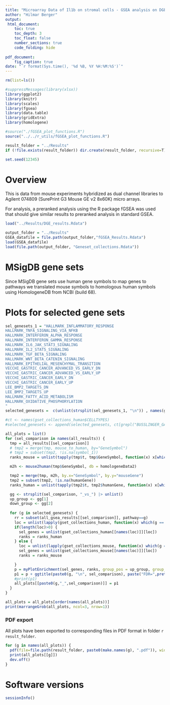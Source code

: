 ```yaml
---
title: "Microarray Data of Il1b on stromal cells - GSEA analysis on DGE results - Plots"
author: "Hilmar Berger"
output: 
 html_document:
    toc: true
    toc_depth: 3
    toc_float: false
    number_sections: true
    code_folding: hide
    
pdf_document:
    fig_caption: true
date: "`r format(Sys.time(), '%d %B, %Y %H:%M:%S')`"
---
```


```r
rm(list=ls())

#suppressMessages(library(xlsx))
library(ggplot2)
library(knitr)
library(scales)
library(fgsea)
library(data.table)
library(gridExtra)
library(homologene)

#source("./fGSEA_plot_functions.R")
source("../../r_utils/fGSEA_plot_functions.R")

result_folder = "../Results"
if (!file.exists(result_folder)) dir.create(result_folder, recursive=T)

set.seed(12345)
```

# Overview

This is data from mouse experiments hybridized as dual channel libraries to Agilent 074809 (SurePrint G3 Mouse GE v2 8x60K) micro arrays. 
 

For analysis, a preranked analysis using the R package fGSEA was used that should give similar results to preranked analysis in standard GSEA. 


```r
load("../Results/DGE_results.Rdata")
```


```r
output_folder = "../Results"
GSEA_datafile = file.path(output_folder,"fGSEA_Results.Rdata")
load(GSEA_datafile)
load(file.path(output_folder, "Geneset_collections.Rdata"))
```



# MSigDB gene sets

Since MSigDB gene sets use human gene symbols to map genes to pathways we translated mouse symbols to homologous human symbols using HomologeneDB from NCBI (build 68). 



# Plots for selected gene sets

```r
sel_genesets_1 = "HALLMARK_INFLAMMATORY_RESPONSE
HALLMARK_TNFA_SIGNALING_VIA_NFKB
HALLMARK_INTERFERON_ALPHA_RESPONSE
HALLMARK_INTERFERON_GAMMA_RESPONSE
HALLMARK_IL6_JAK_STAT3_SIGNALING
HALLMARK_IL2_STAT5_SIGNALING
HALLMARK_TGF_BETA_SIGNALING
HALLMARK_WNT_BETA_CATENIN_SIGNALING
HALLMARK_EPITHELIAL_MESENCHYMAL_TRANSITION
VECCHI_GASTRIC_CANCER_ADVANCED_VS_EARLY_DN
VECCHI_GASTRIC_CANCER_ADVANCED_VS_EARLY_UP
VECCHI_GASTRIC_CANCER_EARLY_DN
VECCHI_GASTRIC_CANCER_EARLY_UP
LEE_BMP2_TARGETS_DN
LEE_BMP2_TARGETS_UP
HALLMARK_FATTY_ACID_METABOLISM
HALLMARK_OXIDATIVE_PHOSPHORYLATION
"
selected_genesets =  c(unlist(strsplit(sel_genesets_1, "\n")) , names(gset_collections_mouse[["CUSTOM_MOUSE"]]), names(gset_collections_human[["CUSTOM_HUMAN"]]) )

#ct <- names(gset_collections_human$CELLTYPES)
#selected_genesets <- append(selected_genesets, ct[grepl("BUSSLINGER_GASTRIC_",ct)])
```

```r
all_plots = list()
for (sel_comparison in names(all_results)) {
  tmp = all_results[[sel_comparison]]
  # tmp2 = merge(tmp, mouse_to_human, by="GeneSymbol")
  # tmp2 = subset(tmp2, !is.na(symbol_1))
  ranks_mouse = unlist(tapply(tmp$t, tmp$GeneSymbol, function(x) x[which(abs(x)==max(abs(x)))] ))

  m2h <- mouse2human(tmp$GeneSymbol, db = homologeneData2)

  tmp2 = merge(tmp, m2h, by.x="GeneSymbol", by.y="mouseGene")
  tmp2 = subset(tmp2, !is.na(humanGene))
  ranks_human = unlist(tapply(tmp2$t, tmp2$humanGene, function(x) x[which(abs(x)==max(abs(x)))] ))

  gg <- strsplit(sel_comparison, "_vs_") |> unlist()
  up_group <- gg[1]
  down_group <- gg[2]
  
  for (g in selected_genesets) {
    rr = subset(all_gsea_results[[sel_comparison]], pathway==g)
    loc = unlist(lapply(gset_collections_human, function(x) which(g == names(x))))
    if(length(loc)>0) {
      sel_genes = unlist(gset_collections_human[[names(loc)]][loc])
      ranks = ranks_human
    } else {
      loc = unlist(lapply(gset_collections_mouse, function(x) which(g == names(x)) ))
      sel_genes = unlist(gset_collections_mouse[[names(loc)]][loc])
      ranks = ranks_mouse

    }
    p = myPlotEnrichment(sel_genes, ranks, group_pos = up_group, group_neg = down_group, color_gene_bars = F, color_pos = "black", color_neg = "black")
    p1 = p + ggtitle(paste0(g, "\n", sel_comparison), paste("FDR=",prettyNum(rr$FDR_global, digits=2),", p=",prettyNum(rr$pval, digits=2), ", ES=",prettyNum(rr$ES, digits=2), ", NES=",prettyNum(rr$NES, digits=2) ) )  + theme(title = element_text(size=12))
    #print(p1)
    all_plots[[paste0(g,"_",sel_comparison)]] = p1
  }  
}

all_plots = all_plots[order(names(all_plots))]
print(marrangeGrob(all_plots, ncol=3, nrow=1))

```


### PDF export

All plots have been exported to corresponding files in PDF format in folder `r result_folder`.

<!-- ```{r} -->
<!-- for (g in selected_genesets) { -->
<!--   rr = subset(all_gsea_results[[sel_comparison]], pathway==g) -->
<!--   loc = unlist(lapply(gset_collections_human, function(x) grep(g, names(x)))) -->
<!--   sel_genes = unlist(gset_collections_human[[names(loc)]][loc]) -->
<!--   p = myPlotEnrichment(sel_genes, ranks, linewidth = 2) -->
<!--   pdf(file=file.path(result_folder, paste0(sel_comparison,"_",g, ".pdf")), width=8, height = 6) -->
<!--   print(p + ggtitle(g, paste("FDR=",prettyNum(rr$FDR_global, digits=2),", p=",prettyNum(rr$pval, digits=2), ", ES=",prettyNum(rr$ES, digits=2), ", NES=",prettyNum(rr$NES, digits=2) ) ) ) -->
<!--   #print(p + ggtitle(g, paste("Adj.pval=",prettyNum(rr$padj, digits=2), "ES=",prettyNum(rr$ES, digits=2), ", NES=",prettyNum(rr$NES, digits=2) ) ) ) -->
<!--   dev.off() -->
<!-- } -->
<!-- ``` -->


```r
for (g in names(all_plots)) {
  pdf(file=file.path(result_folder, paste0(make.names(g), ".pdf")), width=8, height = 6)
  print(all_plots[[g]])
  dev.off()
}
```


# Software versions

```r
sessionInfo()
```
